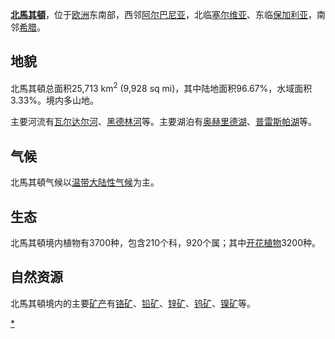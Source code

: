 {{unreferenced|time=2019-06-12}}
{{Country geography
|name = 北馬其頓
|map = R.o.Macedonia topography.svg
|map size = 300
|continent = 欧洲
|region = [[巴尔干半岛|巴尔干半岛]]
|coordinates = {{Coord|41|50|N|22|00|E|type:country}}
|area ranking = 148
|km area = 25713
|percent land = 96.67
|percent water = 3.33
|km coastline = 0
|borders = 748 km
|highest point = [[科拉比山|科拉比山]], 2,764 m 
|lowest point = [[瓦尔达尔河|瓦尔达尔河]] (靠近[[Gevgelija|Gevgelija]]), 50 m
|longest river = 瓦尔达尔河, 388 km
|largest lake = [[奥赫里德湖|奥赫里德湖]] 348 km<sup>2</sup>
}}'''[[北馬其頓|北馬其頓]]'''，位于[[欧洲|欧洲]]东南部，西邻[[阿尔巴尼亚|阿尔巴尼亚]]，北临[[塞尔维亚|塞尔维亚]]、东临[[保加利亚|保加利亚]]，南邻[[希腊|希腊]]。

== 地貌 ==
北馬其頓总面积25,713 km<sup>2</sup> (9,928 sq mi)，其中陆地面积96.67%，水域面积3.33%。境内多山地。

主要河流有[[瓦尔达尔河|瓦尔达尔河]]、[[黑德林河|黑德林河]]等。主要湖泊有[[奥赫里德湖|奥赫里德湖]]、[[普雷斯帕湖|普雷斯帕湖]]等。

== 气候 ==
北馬其頓气候以[[温带大陆性气候|温带大陆性气候]]为主。

== 生态 ==
北馬其頓境内植物有3700种，包含210个科，920个属；其中[[开花植物|开花植物]]3200种。

== 自然资源 ==
北馬其頓境内的主要[[矿产|矿产]]有[[铬矿|铬矿]]、[[铅矿|铅矿]]、[[锌矿|锌矿]]、[[钨矿|钨矿]]、[[镍矿|镍矿]]等。

{{欧洲题目|地理}}

[[Category:北马其顿地理|*]]